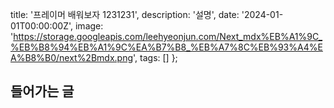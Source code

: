   title: '프레이머 배워보자 1231231',
  description: '설명',
  date: '2024-01-01T00:00:00Z',
  image: 'https://storage.googleapis.com/leehyeonjun.com/Next_mdx%EB%A1%9C_%EB%B8%94%EB%A1%9C%EA%B7%B8_%EB%A7%8C%EB%93%A4%EA%B8%B0/next%2Bmdx.png',
  tags: []
};

## 들어가는 글

